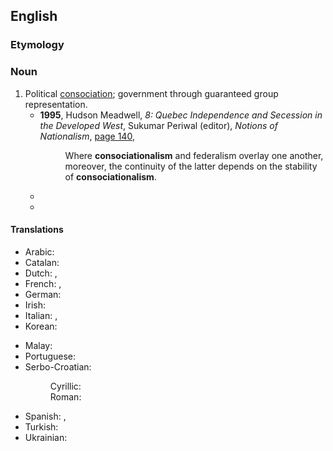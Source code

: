 ==English==
{{wikipedia}}

===Etymology===
{{suffix|en|consociational|ism}}

===Noun===
{{en-noun|-}}

# Political [[consociation]]; government through guaranteed group representation.
#* '''1995''', Hudson Meadwell, ''8: Quebec Independence and Secession in the Developed West'', Sukumar Periwal (editor), ''Notions of Nationalism'', [http://books.google.com.au/books?id=3bxuEngnpN0C&pg=PA140&dq=%22consociationalism%22&hl=en&sa=X&ei=7F3VUf28FuLIiAeLuYBo&redir_esc=y#v=onepage&q=%22consociationalism%22&f=false page 140],
#*: Where '''consociationalism''' and federalism overlay one another, moreover, the continuity of the latter depends on the stability of '''consociationalism'''.
#* {{quote-text|en|year=1996|author=Ian Shapiro|title=Democracy's Place: Air Power and Coercion in War|page=102|url=http://books.google.com.au/books?id=csYXj__xAmcC&pg=PA102&dq=%22consociationalism%22&hl=en&sa=X&ei=7F3VUf28FuLIiAeLuYBo&redir_esc=y#v=onepage&q=%22consociationalism%22&f=false|passage='''Consociationalism''' has been described by its best-known proponent as a system of government based on a "cartel of elites."}}
#* {{quote-text|en|year=2002|author=Thomas G. Mitchell|title=Indispensable Traitors: Liberal Parties in Settler Conflicts|page=133|url=http://books.google.com.au/books?id=3q3wYR8gWusC&pg=PA133&dq=%22consociationalism%22&hl=en&sa=X&ei=7F3VUf28FuLIiAeLuYBo&redir_esc=y#v=onepage&q=%22consociationalism%22&f=false|passage=The main weakness of '''consociationalism''' is that its main successful cases have taken place in Western Europe among groups that have not been in open military conflict with each other. It cannot be established that those societies would not have remained peaceful without '''consociationalism'''.}}

====Translations====
{{trans-top|political consociation}}
* Arabic: {{t|ar|تَوَافُقِيَّة}}
* Catalan: {{t|ca|consociativisme|m}}
* Dutch: {{t+|nl|zuilenstelsel|n}}, {{t|nl|consociationalisme|n}}
* French: {{t|fr|consociationalisme|m}}, {{t|fr|consociativisme|m}}
* German: {{t|de|Konkordanzdemokratie|f}}
* Irish: {{t|ga|comhshochaíocht|f}}
* Italian: {{t+|it|consociativismo|m}}, {{t|it|consociazionismo|m}}
* Korean: {{t|ko|협의주의}}
{{trans-mid}}
* Malay: {{t|ms|konsosialisme}}
* Portuguese: {{t|pt|consociativismo|m}}
* Serbo-Croatian:
*: Cyrillic: {{t|sh|консоцијативѝзам|m}}
*: Roman: {{t+|sh|konsocijativìzam|m}}
* Spanish: {{t|es|consociativismo|m}}, {{t|es|consociacionalismo|m}}
* Turkish: {{t|tr|eştoplumlaştırmacılık}}
* Ukrainian: {{t|uk|консоціоналізм|m}}
{{trans-bottom}}